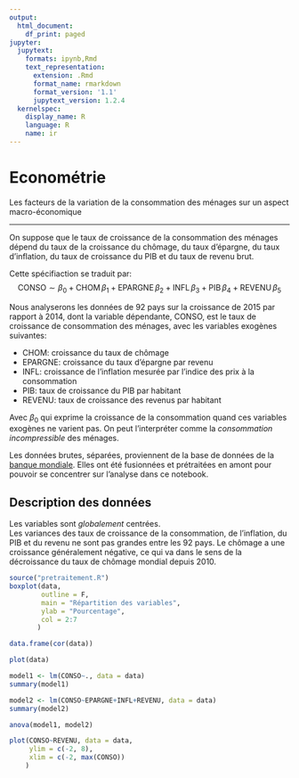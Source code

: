 ```yaml
---
output:
  html_document:
    df_print: paged
jupyter:
  jupytext:
    formats: ipynb,Rmd
    text_representation:
      extension: .Rmd
      format_name: rmarkdown
      format_version: '1.1'
      jupytext_version: 1.2.4
  kernelspec:
    display_name: R
    language: R
    name: ir
---
```


<!-- #region -->
# Econométrie
Les facteurs de la variation de la consommation des ménages sur un aspect macro-économique

_______

On suppose que le taux de croissance de la consommation des ménages dépend du taux de la croissance du chômage, du taux d'épargne, du taux d’inflation, du taux de croissance du PIB et du taux de revenu brut.

Cette spécifiaction se traduit par:
$$ \textrm{CONSO} \sim \beta_0 + \textrm{CHOM}\, \beta_1 + \textrm{EPARGNE}\, \beta_2 + \textrm{INFL}\, \beta_3 + \textrm{PIB}\, \beta_4 + \textrm{REVENU}\, \beta_5$$

Nous analyserons les données de 92 pays sur la croissance de 2015 par rapport à 2014, dont la variable dépendante, CONSO, est le taux de croissance de consommation des ménages, avec les variables exogènes suivantes:

- CHOM: croissance du taux de chômage
- EPARGNE: croissance du taux d'épargne par revenu
- INFL: croissance de l'inflation mesurée par l'indice des prix à la consommation
- PIB: taux de croissance du PIB par habitant
- REVENU: taux de croissance des revenus par habitant

Avec $\beta_0$ qui exprime la croissance de la consommation quand ces variables exogènes ne varient pas. On peut l'interpréter comme la *consommation incompressible* des ménages.

Les données brutes, séparées, proviennent de la base de données de la [banque mondiale](https://donnees.banquemondiale.org/).
Elles ont été fusionnées et prétraitées en amont pour pouvoir se concentrer sur l'analyse dans ce notebook.


## Description des données
Les variables sont *globalement* centrées.  
Les variances des taux de croissance de la consommation, de l'inflation, du PIB et du revenu ne sont pas grandes entre les 92 pays. Le chômage a une croissance généralement négative, ce qui va dans le sens de la décroissance du taux de chômage mondial depuis 2010.
<!-- #endregion -->

```r
source("pretraitement.R")
boxplot(data,
        outline = F,
        main = "Répartition des variables",
        ylab = "Pourcentage",
        col = 2:7
       )
```

```r
data.frame(cor(data))
```

```r
plot(data)
```

```r
model1 <- lm(CONSO~., data = data)
summary(model1)
```

```r
model2 <- lm(CONSO~EPARGNE+INFL+REVENU, data = data)
summary(model2)
```

```r
anova(model1, model2)
```

```r
plot(CONSO~REVENU, data = data,
     ylim = c(-2, 8),
     xlim = c(-2, max(CONSO))
    )
```
